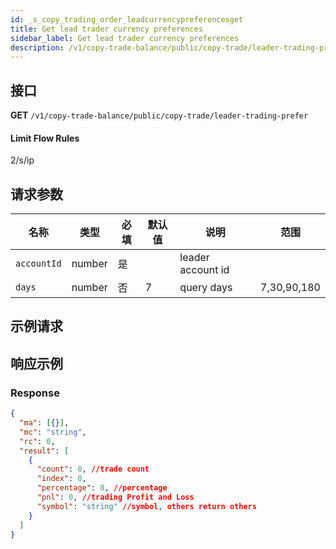 ```yaml
---
id: _s_copy_trading_order_leadcurrencypreferencesget
title: Get lead trader currency preferences
sidebar_label: Get lead trader currency preferences
description: /v1/copy-trade-balance/public/copy-trade/leader-trading-prefer
---
```


## 接口

**GET** `/v1/copy-trade-balance/public/copy-trade/leader-trading-prefer`

#### **Limit Flow Rules**

2/s/ip

## 请求参数

| 名称        | 类型   | 必填 | 默认值 | 说明              | 范围        |
| ----------- | ------ | ---- | ------ | ----------------- | ----------- |
| `accountId` | number | 是   |        | leader account id |             |
| `days`      | number | 否   | 7      | query days        | 7,30,90,180 |

## 示例请求

## 响应示例

### Response

```json
{
  "ma": [{}],
  "mc": "string",
  "rc": 0,
  "result": [
    {
      "count": 0, //trade count
      "index": 0,
      "percentage": 0, //percentage
      "pnl": 0, //trading Profit and Loss
      "symbol": "string" //symbol, others return others
    }
  ]
}
```
